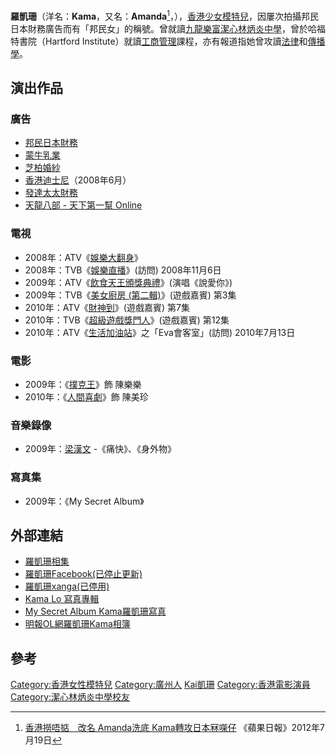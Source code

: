 {{blpsources|time=2019-02-20T01:25:19+00:00}}
{{藝人
|姓名 = 羅凱珊
|類型 = 模特兒
|圖片 =
|圖片尺寸 =
|圖片簡介 =
|本名 =
|外文名 = Kama Lo
|外文 =
|羅馬拼音 =
|英文名 =
|暱稱 = Kama、Kama BB、Baby Shan、Amanda、邦民女
|其他藝名 =
|國籍 = {{HK}}
|民族 = 漢族
|出生日期 = {{birth date and age|1988|11|16}}
|出生地點 = {{BHKG}}
|逝世日期 =
|逝世地點 =
|職業 = 模特兒
|語言 =
|三圍 =
|教育程度 =
|宗教信仰 =
|配偶 =
|兒女 =
|父母 =
|音樂類型 =
|演奏樂器 =
|出道地點 =
|出道作 =
|出道日期 =
|代表作 =
|活躍年代 = 2007年-2012年
|唱片公司 =
|經紀公司 =
|網站 =
|相關團體 =
|獎項 =
|IMDb =
|現任成員 =
|過往成員 =
|音樂專輯 =
|電影 =
|電視節目 =
|舞台劇 =
|書籍 =
}}
'''羅凱珊'''（洋名：'''Kama'''，又名：'''Amanda'''<ref>[http://hk.apple.nextmedia.com/entertainment/art/20120719/16526392 香港撈唔掂　改名 Amanda洗底 Kama轉攻日本冧㗎仔] {{Wayback|url=http://hk.apple.nextmedia.com/entertainment/art/20120719/16526392 |date=20170810053216 }} 《蘋果日報》2012年7月19日</ref>，{{bd|1988年|11月16日|catIdx=L羅}}），[[香港|香港]][[少女模特兒|少女模特兒]]，因屢次拍攝邦民日本財務廣告而有「邦民女」的稱號。曾就讀[[九龍|九龍]][[樂富|樂富]][[潔心林炳炎中學|潔心林炳炎中學]]，曾於哈福特書院（Hartford Institute）就讀[[工商管理|工商管理]]課程，亦有報道指她曾攻讀[[法律|法律]]和[[傳播學|傳播學]]。

==演出作品==
===廣告===
*[[邦民日本財務|邦民日本財務]]
*[[蒙牛乳業|蒙牛乳業]]
*[[芝柏婚紗|芝柏婚紗]]
*[[香港迪士尼|香港迪士尼]]（2008年6月）
*[[發達太太財務|發達太太財務]]
*[[天龍八部_-_天下第一幫_Online|天龍八部 - 天下第一幫 Online]]

===電視===
*2008年：ATV《[[娛樂大翻身|娛樂大翻身]]》
*2008年：TVB《[[娛樂直播|娛樂直播]]》(訪問) 2008年11月6日
*2009年：ATV《[[飲食天王頒獎典禮|飲食天王頒獎典禮]]》(演唱《說愛你》)
*2009年：TVB《[[美女廚房_(第二輯)|美女廚房 (第二輯)]]》(遊戲嘉賓) 第3集
*2010年：ATV《[[財神到|財神到]]》(遊戲嘉賓) 第7集
*2010年：TVB《[[超級遊戲獎門人|超級遊戲獎門人]]》(遊戲嘉賓) 第12集
*2010年：ATV《[[生活加油站|生活加油站]]》之「Eva會客室」(訪問) 2010年7月13日

===電影===
*2009年：《[[撲克王|撲克王]]》飾 陳樂樂
*2010年：《[[人間喜劇|人間喜劇]]》飾 陳美珍

===音樂錄像===
*2009年：[[梁漢文|梁漢文]] -《痛快》、《身外物》

===寫真集===
*2009年：《My Secret Album》

==外部連結==
*[http://www.fotop.net/samwu/kama 羅凱珊相集] {{Wayback|url=http://www.fotop.net/samwu/kama |date=20210503141807 }}
*[http://facebook.com/KamaLo.page 羅凱珊Facebook(已停止更新)]
*[http://www.xanga.com/babyshan123 羅凱珊xanga(已停用)] {{Wayback|url=http://www.xanga.com/babyshan123 |date=20090215104137 }}
*[https://web.archive.org/web/20090122140329/http://kamalo.cn/kama/ Kama Lo 寫真專輯]
*[https://web.archive.org/web/20090731153115/http://www.skyalbum.com.hk/starz/79d0fe20a2577c80d847fcb6eb12c3ea/ My Secret Album Kama羅凱珊寫真]
*[http://ol.mingpao.com/cfm/StarAlbum2.cfm?Keyword=Kama%7C%C3%B9%B3%CD%AC%C0&SearchType=C&Country=HK&ArtistType=FM 明報OL網羅凱珊Kama相簿] {{Wayback|url=http://ol.mingpao.com/cfm/StarAlbum2.cfm?Keyword=Kama%7C%C3%B9%B3%CD%AC%C0&SearchType=C&Country=HK&ArtistType=FM |date=20190916173425 }}

==參考==
{{reflist}}

{{DEFAULTSORT:Lo 羅凱珊}}
[[Category:香港女性模特兒|Category:香港女性模特兒]]
[[Category:廣州人|Category:廣州人]]
[[Category:羅姓|Kai凱珊]]
[[Category:香港電影演員|Category:香港電影演員]]
[[Category:潔心林炳炎中學校友|Category:潔心林炳炎中學校友]]